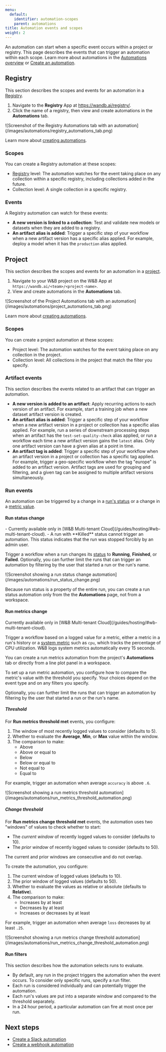 ```yaml
---
menu:
  default:
    identifier: automation-scopes
    parent: automations
title: Automation events and scopes
weight: 2
---
```


<Info>
<EnterpriseCloudOnly/>
</Info>

An automation can start when a specific event occurs within a project or registry. This page describes the events that can trigger an automation within each scope. Learn more about automations in the [Automations overview](/guides/automations/) or [Create an automation](/guides/automations/create-automations/).

## Registry
This section describes the scopes and events for an automation in a [Registry](/guides/registry/).

1. Navigate to the **Registry** App at https://wandb.ai/registry/.
1. Click the name of a registry, then view and create automations in the **Automations** tab.

<Frame>
![Screenshot of the Registry Automations tab with an automation](/images/automations/registry_automations_tab.png)
</Frame>

Learn more about [creating automations](/guides/automations/create-automations/).

### Scopes
You can create a Registry automation at these scopes:
- [Registry](/guides/registry/) level: The automation watches for the event taking place on any collection within a specific registry, including collections added in the future.
- Collection level: A single collection in a specific registry.

### Events
A Registry automation can watch for these events:
- **A new version is linked to a collection**: Test and validate new models or datasets when they are added to a registry.
- **An artifact alias is added**: Trigger a specific step of your workflow when a new artifact version has a specific alias applied. For example, deploy a model when it has the `production` alias applied.

## Project
This section describes the scopes and events for an automation in a [project](/guides/track/project-page/).

1. Navigate to your W&B project on the W&B App at `https://wandb.ai/<team>/<project-name>`.
1. View and create automations in the **Automations** tab.

<Frame>
![Screenshot of the Project Automations tab with an automation](/images/automations/project_automations_tab.png)
</Frame>

Learn more about [creating automations](/guides/automations/create-automations/).

### Scopes
You can create a project automation at these scopes:
- Project level: The automation watches for the event taking place on any collection in the project.
- Collection level: All collections in the project that match the filter you specify.

### Artifact events
This section describes the events related to an artifact that can trigger an automation.

- **A new version is added to an artifact**: Apply recurring actions to each version of an artifact. For example, start a training job when a new dataset artifact version is created.
- **An artifact alias is added**: Trigger a specific step of your workflow when a new artifact version in a project or collection has a specific alias applied. For example, run a series of downstream processing steps when an artifact has the `test-set-quality-check` alias applied, or run a workflow each time a new artifact version gains the `latest` alias. Only one artifact version can have a given alias at a point in time.
- **An artifact tag is added**: Trigger a specific step of your workflow when an artifact version in a project or collection has a specific tag applied. For example, trigger a geo-specific workflow when the tag "europe" is added to an artifact version. Artifact tags are used for grouping and filtering, and a given tag can be assigned to multiple artifact versions simultaneously.

### Run events
An automation can be triggered by a change in a [run's status](/guides/models/#run-states) or a change in a [metric value](/guides/track/log/#what-data-is-logged-with-specific-wb-api-calls).

#### Run status change
<Note>
- Currently available only in [W&B Multi-tenant Cloud](/guides/hosting/#wb-multi-tenant-cloud).
- A run with **Killed** status cannot trigger an automation. This status indicates that the run was stopped forcibly by an admin user.
</Note>

Trigger a workflow when a run changes its [status](/guides/runs/#run-states) to **Running**, **Finished**, or **Failed**. Optionally, you can further limit the runs that can trigger an automation by filtering by the user that started a run or the run's name.

<Frame>
![Screenshot showing a run status change automation](/images/automations/run_status_change.png)
</Frame>

Because run status is a property of the entire run, you can create a run status automation only from the the **Automations** page, not from a workspace.

#### Run metrics change
<Note>
Currently available only in [W&B Multi-tenant Cloud](/guides/hosting/#wb-multi-tenant-cloud).
</Note>

Trigger a workflow based on a logged value for a metric, either a metric in a run's history or a [system metric](/ref/python/experiments/system-metrics) such as `cpu`, which tracks the percentage of CPU utilization. W&B logs system metrics automatically every 15 seconds.

You can create a run metrics automation from the project's **Automations** tab or directly from a line plot panel in a workspace.

To set up a run metric automation, you configure how to compare the metric's value with the threshold you specify. Your choices depend on the event type and on any filters you specify.

Optionally, you can further limit the runs that can trigger an automation by filtering by the user that started a run or the run's name.

##### Threshold
For **Run metrics threshold met** events, you configure:
1. The window of most recently logged values to consider (defaults to 5).
1. Whether to evaluate the **Average**, **Min**, or **Max** value within the window.
1. The comparison to make:
      - Above
      - Above or equal to
      - Below
      - Below or equal to
      - Not equal to
      - Equal to

For example, trigger an automation when average `accuracy` is above `.6`.

<Frame>
![Screenshot showing a run metrics threshold automation](/images/automations/run_metrics_threshold_automation.png)
</Frame>

##### Change threshold
For **Run metrics change threshold met** events, the automation uses two "windows" of values to check whether to start:

- The _current window_ of recently logged values to consider (defaults to 10).
- The _prior window_ of recently logged values to consider (defaults to 50).

The current and prior windows are consecutive and do not overlap.

To create the automation, you configure:
1. The current window of logged values (defaults to 10).
1. The prior window of logged values (defaults to 50).
1. Whether to evaluate the values as relative or absolute (defaults to **Relative**).
1. The comparison to make:
      - Increases by at least
      - Decreases by at least
      - Increases or decreases by at least

For example, trigger an automation when average `loss` decreases by at least `.25`.

<Frame>
![Screenshot showing a run metrics change threshold automation](/images/automations/run_metrics_change_threshold_automation.png)
</Frame>

#### Run filters
This section describes how the automation selects runs to evaluate.

- By default, any run in the project triggers the automation when the event occurs. To consider only specific runs, specify a run filter.
- Each run is considered individually and can potentially trigger the automation.
- Each run's values are put into a separate window and compared to the threshold separately.
- In a 24 hour period, a particular automation can fire at most once per run.

## Next steps
- [Create a Slack automation](/guides/automations/create-automations/slack/)
- [Create a webhook automation](/guides/automations/create-automations/webhook/)
